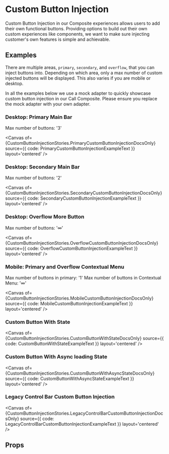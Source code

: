 

<Meta of={CustomButtonInjectionStories} component={CustomButtonInjectionComponent} />

<script> { addCSS('#custom-button-injection-story button[aria-label="Custom"]{ border: 1px solid green; }') } </script>
<script> {initializeIcons()} </script>

# Custom Button Injection

Custom Button Injection in our Composite experiences allows users to add their own functional buttons. Providing
options to build out their own custom experiences like components, we want to make sure injecting customer's own
features is simple and achievable.

## Examples

There are multiple areas, `primary`, `secondary`, and `overflow`, that you can inject buttons into. Depending on
which area, only a max number of custom injected buttons will be displayed. This also varies if you are mobile
or desktop.

In all the examples below we use a mock adapter to quickly showcase custom button injection in our Call
Composite. Please ensure you replace the mock adapter with your own adapter.

### Desktop: Primary Main Bar

Max number of buttons: '3'

<Canvas
  of={CustomButtonInjectionStories.PrimaryCustomButtonInjectionDocsOnly}
  source={{ code: PrimaryCustomButtonInjectionExampleText }}
  layout='centered'
/>

### Desktop: Secondary Main Bar

Max number of buttons: '2'

<Canvas
  of={CustomButtonInjectionStories.SecondaryCustomButtonInjectionDocsOnly}
  source={{ code: SecondaryCustomButtonInjectionExampleText }}
  layout='centered'
/>

### Desktop: Overflow More Button

Max number of buttons: '∞'

<Canvas
  of={CustomButtonInjectionStories.OverflowCustomButtonInjectionDocsOnly}
  source={{ code: OverflowCustomButtonInjectionExampleText }}
  layout='centered'
/>

### Mobile: Primary and Overflow Contextual Menu

Max number of buttons in primary: '1' Max number of buttons in Contextual Menu: '∞'

<Canvas
  of={CustomButtonInjectionStories.MobileCustomButtonInjectionDocsOnly}
  source={{ code: MobileCustomButtonInjectionExampleText }}
  layout='centered'
/>

### Custom Button With State

<Canvas
  of={CustomButtonInjectionStories.CustomButtonWithStateDocsOnly}
  source={{ code: CustomButtonWithStateExampleText }}
  layout='centered'
/>

### Custom Button With Async loading State

<Canvas
  of={CustomButtonInjectionStories.CustomButtonWithAsyncStateDocsOnly}
  source={{ code: CustomButtonWithAsyncStateExampleText }}
  layout='centered'
/>

### Legacy Control Bar Custom Button Injection

<Canvas
  of={CustomButtonInjectionStories.LegacyControlBarCustomButtonInjectionDocsOnly}
  source={{ code: LegacyControlBarCustomButtonInjectionExampleText }}
  layout='centered'
/>

## Props

<ArgTypes of={CustomButtonInjectionComponent} />

